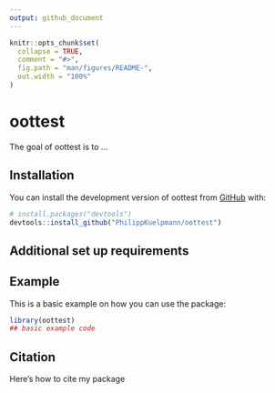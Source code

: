 ```yaml
---
output: github_document
---
```


<!-- README.md is generated from README.Rmd. Please edit that file -->

```r
knitr::opts_chunk$set(
  collapse = TRUE,
  comment = "#>",
  fig.path = "man/figures/README-",
  out.width = "100%"
)
```

# oottest

<!-- badges: start -->
<!-- badges: end -->

The goal of oottest is to ...

## Installation

You can install the development version of oottest from [GitHub](https://github.com/) with:

``` r
# install.packages("devtools")
devtools::install_github("PhilippKuelpmann/oottest")
```

## Additional set up requirements

## Example

This is a basic example on how you can use the package:

```r
library(oottest)
## basic example code
```

## Citation

Here's how to cite my package


